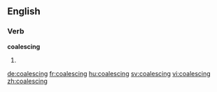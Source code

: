 ==English==

===Verb===
'''coalescing'''

# {{present participle of|coalesce}}

[[de:coalescing]]
[[fr:coalescing]]
[[hu:coalescing]]
[[sv:coalescing]]
[[vi:coalescing]]
[[zh:coalescing]]